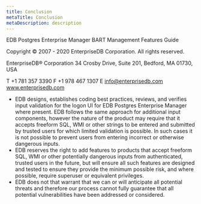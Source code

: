 ```yaml
---
title: Conclusion
metaTitle: Conclusion
metaDescription: description
---
```


EDB Postgres Enterprise Manager BART Management Features Guide

Copyright © 2007 - 2020 EnterpriseDB Corporation. All rights reserved.

EnterpriseDB® Corporation 34 Crosby Drive, Suite 201, Bedford, MA 01730,
USA

T +1 781 357 3390 F +1 978 467 1307 E <info@enterprisedb.com>
www.enterprisedb.com

  - EDB designs, establishes coding best practices, reviews, and
    verifies input validation for the logon UI for EDB Postgres
    Enterprise Manager where present. EDB follows the same approach for
    additional input components, however the nature of the product may
    require that it accepts freeform SQL, WMI or other strings to be
    entered and submitted by trusted users for which limited validation
    is possible. In such cases it is not possible to prevent users from
    entering incorrect or otherwise dangerous inputs.
  - EDB reserves the right to add features to products that accept
    freeform SQL, WMI or other potentially dangerous inputs from
    authenticated, trusted users in the future, but will ensure all such
    features are designed and tested to ensure they provide the minimum
    possible risk, and where possible, require superuser or equivalent
    privileges.
  - EDB does not that warrant that we can or will anticipate all
    potential threats and therefore our process cannot fully guarantee
    that all potential vulnerabilities have been addressed or
    considered.

